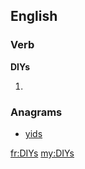 ==English==

===Verb===
'''DIYs'''

# {{third-person singular of|[[DIY]]}}

===Anagrams===
* [[yids#English|yids]]

[[fr:DIYs]]
[[my:DIYs]]
